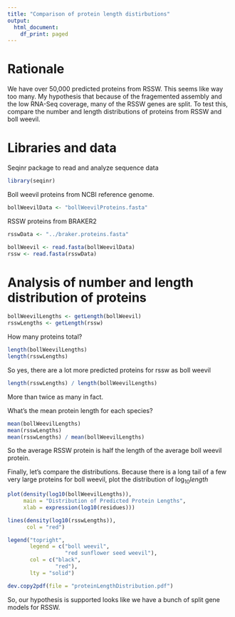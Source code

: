 ```yaml
---
title: "Comparison of protein length distirbutions"
output:
  html_document:
    df_print: paged
---
```


# Rationale

We have over 50,000 predicted proteins from RSSW. This seems like way too many. My hypothesis that because of the fragemented assembly and the low RNA-Seq coverage, many of the RSSW genes are split. To test this, compare the number and length distributions of proteins from RSSW and boll weevil.

# Libraries and data

Seqinr package to read and analyze sequence data

```r
library(seqinr)
```

Boll weevil proteins from NCBI reference genome.

```r
bollWeevilData <- "bollWeevilProteins.fasta"
```

RSSW proteins from BRAKER2

```r
rsswData <- "../braker.proteins.fasta"
```


```r
bollWeevil <- read.fasta(bollWeevilData)
rssw <- read.fasta(rsswData)
```

# Analysis of number and length distribution of proteins

```r
bollWeevilLengths <- getLength(bollWeevil)
rsswLengths <- getLength(rssw)
```

How many proteins total?

```r
length(bollWeevilLengths)
length(rsswLengths)
```

So yes, there are a lot more predicted proteins for rssw as boll weevil

```r
length(rsswLengths) / length(bollWeevilLengths)
```

More than twice as many in fact.

What's the mean protein length for each species?

```r
mean(bollWeevilLengths)
mean(rsswLengths)
mean(rsswLengths) / mean(bollWeevilLengths)
```

So the average RSSW protein is half the length of the average boll weevil protein.

Finally, let's compare the distributions. Because there is a long tail of a few very large proteins for boll weevil, plot the distribution of $\log_{10} length$

```r
plot(density(log10(bollWeevilLengths)),
     main = "Distribution of Predicted Protein Lengths",
     xlab = expression(log10(residues)))

lines(density(log10(rsswLengths)),
      col = "red")

legend("topright",
       legend = c("boll weevil",
                  "red sunflower seed weevil"),
       col = c("black",
               "red"),
       lty = "solid")

dev.copy2pdf(file = "proteinLengthDistribution.pdf")
```
So, our hypothesis is supported looks like we have a bunch of split gene models for RSSW.



